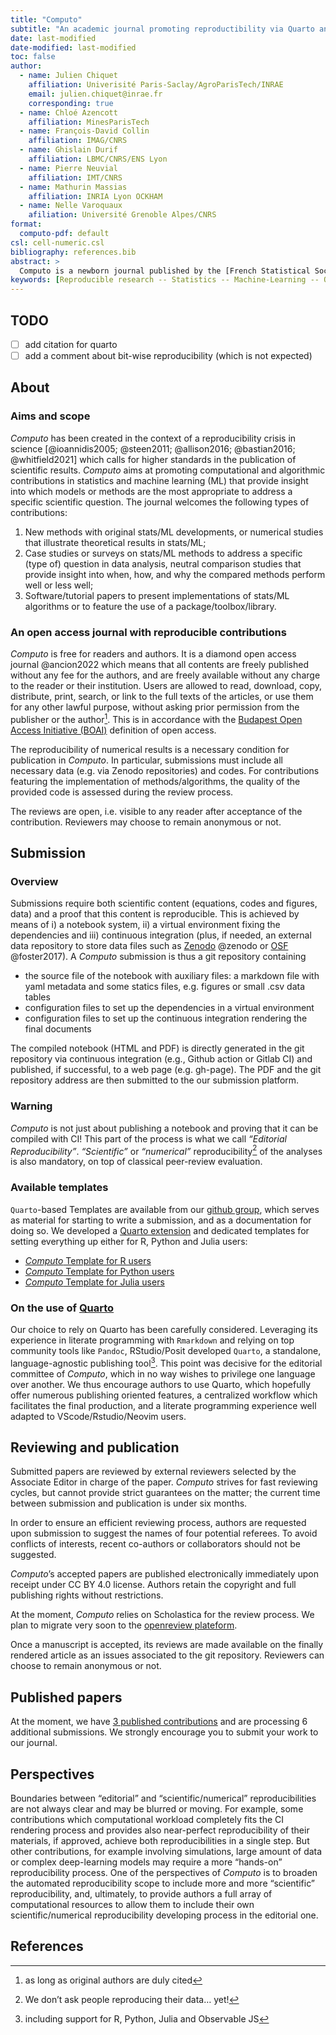 ```yaml
---
title: "Computo"
subtitle: "An academic journal promoting reproductibility via Quarto and Continuous Integration"
date: last-modified
date-modified: last-modified
toc: false
author:
  - name: Julien Chiquet
    affiliation: Univerisité Paris-Saclay/AgroParisTech/INRAE
    email: julien.chiquet@inrae.fr
    corresponding: true
  - name: Chloé Azencott
    affiliation: MinesParisTech
  - name: François-David Collin
    affiliation: IMAG/CNRS
  - name: Ghislain Durif
    affiliation: LBMC/CNRS/ENS Lyon
  - name: Pierre Neuvial
    affiliation: IMT/CNRS
  - name: Mathurin Massias
    affiliation: INRIA Lyon OCKHAM
  - name: Nelle Varoquaux
    afiliation: Université Grenoble Alpes/CNRS
format:
  computo-pdf: default
csl: cell-numeric.csl
bibliography: references.bib
abstract: >
  Computo is a newborn journal published by the [French Statistical Society](https://sfds.asso.fr/) which aims at promoting computational/algorithmic contributions in statistics and machine learning. In order to achieve this goal, Computo goes beyond classical static publications by leveraging technical advances in literate programming and scientific reporting. We present in this talk the solution that we put in place so far to support both editorial and scientific reproducibility, that relies on community-based tools like Quarto, Github actions and open review. See our webpage \url{https://computo.sfds.asso.fr/}, and github group \url{https://github.com/computorg}.
keywords: [Reproducible research -- Statistics -- Machine-Learning -- Quarto -- R -- Python -- Julia]
---
```


## TODO

- [ ] add citation for quarto
- [ ] add a comment about bit-wise reproducibility (which is not expected)

## About

### Aims and scope

*Computo* has been created in the context of a reproducibility crisis in science [@ioannidis2005; @steen2011; @allison2016; @bastian2016; @whitfield2021] which calls for higher standards in the publication of scientific results. *Computo* aims at promoting computational and algorithmic contributions in statistics and machine learning (ML) that provide insight into which models or methods are the most appropriate to address a specific scientific question. The journal welcomes the following types of contributions:

1. New methods with original stats/ML developments, or numerical studies that illustrate theoretical results in stats/ML;
2. Case studies or surveys on stats/ML methods to address a specific (type of) question in data analysis, neutral comparison studies that provide insight into when, how, and why the compared methods perform well or less well;
3. Software/tutorial papers to present implementations of stats/ML algorithms or to feature the use of a package/toolbox/library.

### An open access journal with reproducible contributions

*Computo* is free for readers and authors. It is a diamond open access journal @ancion2022 which means that all contents are freely published without any fee for the authors, and are freely available without any charge to the reader or their institution. Users are allowed to read, download, copy, distribute, print, search, or link to the full texts of the articles, or use them for any other lawful purpose, without asking prior permission from the publisher or the author^[as long as original authors are duly cited]. This is in accordance with the [Budapest Open Access Initiative (BOAI)](https://www.budapestopenaccessinitiative.org/) definition of open access.

The reproducibility of numerical results is a necessary condition for publication in *Computo*. In particular, submissions must include all necessary data (e.g. via Zenodo repositories) and codes. For contributions featuring the implementation of methods/algorithms, the quality of the provided code is assessed during the review process.

The reviews are open, i.e. visible to any reader after acceptance of the contribution. Reviewers may choose to remain anonymous or not.

## Submission

### Overview

Submissions require both scientific content (equations, codes and figures, data) and a proof that this content is reproducible. This is achieved by means of i) a notebook system, ii) a virtual environment fixing the dependencies and iii) continuous integration (plus, if needed, an external data repository to store data files such as [Zenodo](https://zenodo.org/) @zenodo or [OSF](https://osf.io/) @foster2017). A *Computo* submission is thus a git repository containing

- the source file of the notebook with auxiliary files: a markdown file with yaml metadata and some statics files, e.g. figures or small .csv data tables
- configuration files to set up the dependencies in a virtual environment
- configuration files to set up the continuous integration rendering the final documents

The compiled notebook (HTML and PDF) is directly generated in the git repository via continuous integration (e.g., Github action or Gitlab CI) and published, if successful, to a web page (e.g. gh-page). The PDF and the git repository address are then submitted to the our submission platform.

::: {.callout-warning}
### **Warning**
*Computo* is not just about publishing a notebook and proving that it can be compiled with CI! This part of the process is what we call _"Editorial Reproducibility"_. _"Scientific"_ or _"numerical"_ reproducibility^[We don't ask people reproducing their data... yet!] of the analyses is also mandatory, on top of classical peer-review evaluation.
:::

### Available templates

`Quarto`-based Templates are available from our [github group](https://github.com/computorg/), which serves as material for starting to write a submission, and as a documentation for doing so. We developed a [Quarto extension](https://github.com/computorg/computo-quarto-extension) and dedicated templates for setting everything up either for R, Python and Julia users:

- [*Computo* Template for R users](https://github.com/computorg/template-computo-R)
- [*Computo* Template for Python users](https://github.com/computorg/template-computo-python)
- [*Computo* Template for Julia users](https://github.com/computorg/template-computo-julia)

<!--
If you are attached to Jupyter book or do not prefer to use Quarto, you are still encouraged to submit to *Computo*:a Jupyter-myst template is available that requires more formatting work for production, but author comfort is a priority:

- [Jupyter Myst template](https://github.com/computorg/template-computo-myst)
-->

::: {.callout-note}
### On the use of [Quarto](https://quarto.org/)

Our choice to rely on Quarto has been carefully considered. Leveraging its experience in literate programming with `Rmarkdown` and relying on top community tools like `Pandoc`, RStudio/Posit developed `Quarto`, a standalone, language-agnostic publishing tool^[including support for R, Python, Julia and Observable JS]. This point was decisive for the editorial committee of *Computo*, which in no way wishes to privilege one language over another. We thus encourage authors to use Quarto, which hopefully offer numerous publishing oriented features, a centralized workflow which facilitates the final production, and a literate programming experience well adapted to VScode/Rstudio/Neovim users.
::: 

##  Reviewing and publication

Submitted papers are reviewed by external reviewers selected by the Associate Editor in charge of the paper. *Computo* strives for fast reviewing cycles, but cannot provide strict guarantees on the matter; the current time between submission and publication is under six months.

In order to ensure an efficient reviewing process, authors are requested upon submission to suggest the names of four potential referees. To avoid conflicts of interests, recent co-authors or collaborators should not be suggested.

*Computo*’s accepted papers are published electronically immediately upon receipt under CC BY 4.0 license. Authors retain the copyright and full publishing rights without restrictions.

At the moment, *Computo* relies on Scholastica for the review process. We plan to migrate very soon to the [openreview plateform](https://openreview.net/).

Once a manuscript is accepted, its reviews are made available on the finally rendered article as an issues associated to the git repository. Reviewers can choose to remain anonymous or not.

## Published papers

At the moment, we have [3 published contributions](https://computo.sfds.asso.fr/publications/) and are processing 6 additional submissions. We strongly encourage you to submit your work to our journal.

## Perspectives

Boundaries between “editorial” and “scientific/numerical” reproducibilities are not always clear and may be blurred or moving. For example, some contributions which computational workload completely fits the CI rendering process and provides also near-perfect reproducibility of their materials, if approved, achieve both reproducibilities in a single step. But other contributions, for example involving simulations, large amount of data or complex deep-learning models may require a more “hands-on” reproducibility process. One of the perspectives of *Computo* is to broaden the automated reproducibility scope to include more and more “scientific” reproducibility, and, ultimately, to provide authors a full array of computational resources to allow them to include their own scientific/numerical reproducibility developing process in the editorial one.

## References

::: {#refs}
:::